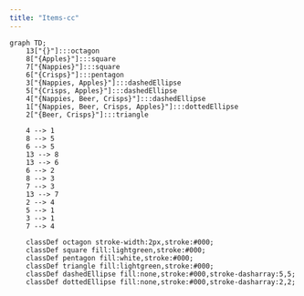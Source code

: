 ```yaml
---
title: "Items-cc"
---
```


```mermaid

graph TD;
    13["{}"]:::octagon
    8["{Apples}"]:::square
    7["{Nappies}"]:::square
    6["{Crisps}"]:::pentagon
    3["{Nappies, Apples}"]:::dashedEllipse
    5["{Crisps, Apples}"]:::dashedEllipse
    4["{Nappies, Beer, Crisps}"]:::dashedEllipse
    1["{Nappies, Beer, Crisps, Apples}"]:::dottedEllipse
    2["{Beer, Crisps}"]:::triangle

    4 --> 1
    8 --> 5
    6 --> 5
    13 --> 8
    13 --> 6
    6 --> 2
    8 --> 3
    7 --> 3
    13 --> 7
    2 --> 4
    5 --> 1
    3 --> 1
    7 --> 4

    classDef octagon stroke-width:2px,stroke:#000;
    classDef square fill:lightgreen,stroke:#000;
    classDef pentagon fill:white,stroke:#000;
    classDef triangle fill:lightgreen,stroke:#000;
    classDef dashedEllipse fill:none,stroke:#000,stroke-dasharray:5,5;
    classDef dottedEllipse fill:none,stroke:#000,stroke-dasharray:2,2;



```